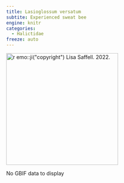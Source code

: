 ```yaml
---
title: Lasioglossum versatum
subtite: Experienced sweat bee
engine: knitr
categories:
  - Halictidae
freeze: auto
---
```

[![`r emo::ji("copyright")` Lisa Saffell. 2022.](https://inaturalist-open-data.s3.amazonaws.com/photos/200513148/large.jpg){height=300}](https://www.inaturalist.org/observations/118662705)

No GBIF data to display
